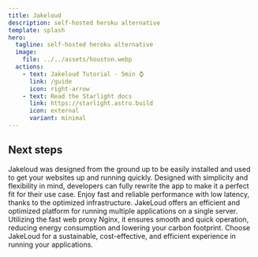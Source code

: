 ```yaml
---
title: Jakeloud
description: self-hosted heroku alternative
template: splash
hero:
  tagline: self-hosted heroku alternative
  image:
    file: ../../assets/houston.webp
  actions:
    - text: Jakeloud Tutorial - 5min ⌚
      link: /guide
      icon: right-arrow
    - text: Read the Starlight docs
      link: https://starlight.astro.build
      icon: external
      variant: minimal
---
```



## Next steps

<CardGrid stagger>
	<Card title="Easy to Use 🧑‍🚀">
    Jakeloud was designed from the ground up to be easily installed and used to get your websites up and running quickly.
	</Card>
	<Card title="Customize to your needs 🎨">
    Designed with simplicity and flexibility in mind, developers can fully rewrite the app to make it a perfect fit for their use case.
	</Card>
	<Card title="Powered by Nginx 🚀">
    Enjoy fast and reliable performance with low latency, thanks to the optimized infrastructure.
	</Card>
	<Card title="Ecology 🌱">
    JakeLoud offers an efficient and optimized platform for running multiple applications on a single server. Utilizing the fast web proxy Nginx, it ensures smooth and quick operation, reducing energy consumption and lowering your carbon footprint. Choose JakeLoud for a sustainable, cost-effective, and efficient experience in running your applications.
	</Card>
</CardGrid>
